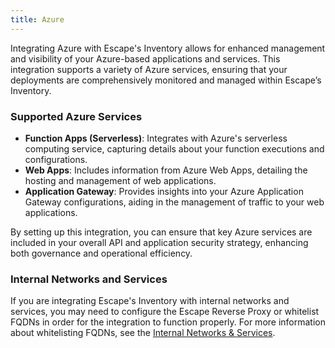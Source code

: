 ```yaml
---
title: Azure
---
```


Integrating Azure with Escape's Inventory allows for enhanced management and visibility of your Azure-based applications and services. This integration supports a variety of Azure services, ensuring that your deployments are comprehensively monitored and managed within Escape’s Inventory.

### Supported Azure Services

- **Function Apps (Serverless)**: Integrates with Azure's serverless computing service, capturing details about your function executions and configurations.
- **Web Apps**: Includes information from Azure Web Apps, detailing the hosting and management of web applications.
- **Application Gateway**: Provides insights into your Azure Application Gateway configurations, aiding in the management of traffic to your web applications.

By setting up this integration, you can ensure that key Azure services are included in your overall API and application security strategy, enhancing both governance and operational efficiency.

### Internal Networks and Services

If you are integrating Escape's Inventory with internal networks and services, you may need to configure the Escape Reverse Proxy or whitelist FQDNs in order for the integration to function properly. For more information about whitelisting FQDNs, see the [Internal Networks & Services](/inventory/where/intranet).